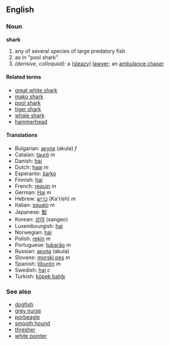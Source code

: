 {{wikipedia}}
==English==

===Noun===
'''shark'''

# any of several species of large predatory fish
# as in "pool shark"<!-- please insert real def -->
# ''(derisive, colloquial):'' a ([[sleazy]]) [[lawyer]]; an [[ambulance chaser]]

====Related terms====
*[[great white shark]]
*[[mako shark]]
*[[pool shark]]
*[[tiger shark]]
*[[whale shark]]
*[[hammerhead]]

====Translations====
*Bulgarian: [[акула]] (akula) ''f''
*Catalan: [[tauró]] ''m''
*Danish: [[haj]]
*Dutch: [[haai]] ''m''
*Esperanto: [[ŝarko]]
*Finnish: [[hai]]
*French: [[requin]] ''m''
*German: [[Hai]] ''m''
*Hebrew: [[כריש]] (Ka'rish) ''m''
*Italian: [[squalo]] ''m''
*Japanese: [[鮫]]
*Korean: [[상어]] (sangeo)
*Luxembourgish: [[hai]]
*Norwegian: [[haj]]
*Polish: [[rekin]] ''m''
*Portuguese: [[tubarão]] ''m''
*Russian: [[акула]] (akula)
*Slovene: [[morski pes]] ''m''
*Spanish: [[tiburón]] ''m''
*Swedish: [[haj]] ''c''
*Turkish: [[köpek balığı]]

===See also===
*[[dogfish]]
*[[grey nurse]]
*[[porbeagle]]
*[[smooth hound]]
*[[thresher]]
*[[white pointer]]